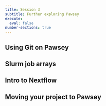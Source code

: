```yaml
---
title: Session 3
subtitle: Further exploring Pawsey
execute: 
  eval: false
number-sections: true
---
```


## Using Git on Pawsey

## Slurm job arrays

## Intro to Nextflow

## Moving your project to Pawsey

